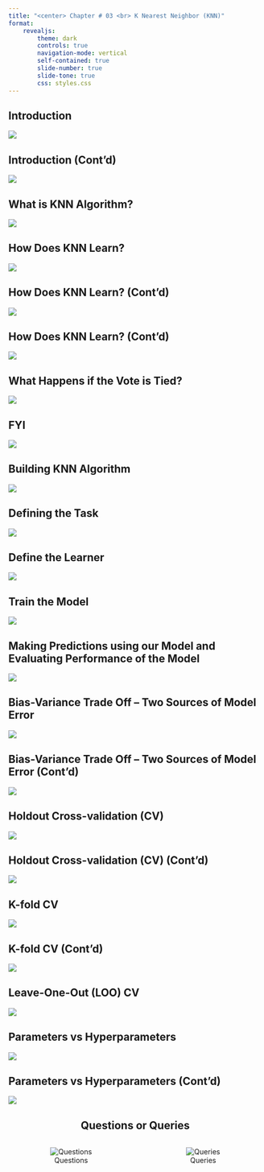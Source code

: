 ```yaml
---
title: "<center> Chapter # 03 <br> K Nearest Neighbor (KNN)"
format:
    revealjs: 
        theme: dark
        controls: true
        navigation-mode: vertical
        self-contained: true
        slide-number: true
        slide-tone: true
        css: styles.css
---
```


## Introduction 
![](images/chap03-0.png)

## Introduction (Cont'd)
![](images/chap03-1.png)

## What is KNN Algorithm?
![](images/chap03-2.png)

## How Does KNN Learn? 
![](images/chap03-3.png)

## How Does KNN Learn? (Cont'd)
![](images/chap03-4.png)

## How Does KNN Learn? (Cont'd)
![](images/chap03-5.png)

## What Happens if the Vote is Tied? 
![](images/chap03-6.png)

## FYI
![](images/chap03-7.png)

## Building KNN Algorithm 
![](images/chap03-8.png)

## Defining the Task 
![](images/chap03-9.png)

## Define the Learner 
![](images/chap03-10.png)

## Train the Model
![](images/chap03-11.png)

## Making Predictions using our Model and Evaluating Performance of the Model 
![](images/chap03-12.png)

## Bias-Variance Trade Off – Two Sources of Model Error 
![](images/chap03-13.png)

## Bias-Variance Trade Off – Two Sources of Model Error (Cont'd)
![](images/chap03-14.png)

## Holdout Cross-validation (CV) 
![](images/chap03-15.png)

## Holdout Cross-validation (CV) (Cont’d)
![](images/chap03-16.png)

## K-fold CV
![](images/chap03-17.png)

## K-fold CV (Cont'd)
![](images/chap03-18.png)

## Leave-One-Out (LOO) CV
![](images/chap03-19.png)

## Parameters vs Hyperparameters
![](images/chap03-20.png)

## Parameters vs Hyperparameters (Cont’d) 
![](images/chap03-21.png)


## Questions or Queries {style="text-align:center;"}

::: columns
::: {.column width="50%" style="text-align:center;"}
![Questions](images/question1.jpeg){fig-align="center"}
:::

::: {.column width="50%" style="text-align:center;"}
![Queries](images/question2.jpeg){fig-align="center"}
:::
:::
